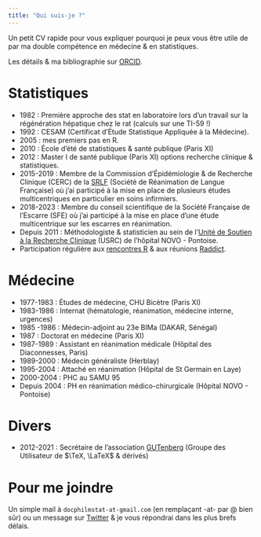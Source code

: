```yaml
---
title: "Qui suis-je ?"
---
```


Un petit CV rapide pour vous expliquer pourquoi je peux vous être utile de par ma double compétence en médecine & en statistiques. 

Les détails & ma bibliographie sur [ORCID](https://orcid.org/0000-0002-1825-0097).

# Statistiques
- 1982 : Première approche des stat en laboratoire lors d'un travail sur la régénération hépatique chez le rat (calculs sur une TI-59 !)
- 1992 : CESAM (Certificat d’Étude Statistique Appliquée à la Médecine).
-  2005 : mes premiers pas en R.
- 2010 : École d'été de statistiques & santé publique (Paris XI)
- 2012 : Master I de santé publique (Paris XI) options recherche clinique & statistiques.
- 2015-2019 : Membre de la Commission d'Épidémiologie & de Recherche Clinique (CERC) de la [SRLF](https://www.srlf.org/) (Société de Réanimation de Langue Française) où j'ai participé à la mise en place de plusieurs études multicentriques en particulier en soins infirmiers.   
- 2018-2023 : Membre du conseil scientifique de la Société Française de l'Escarre (SFE) où j'ai participé à la mise en place d'une étude multicentrique sur les escarres en réanimation.
- Depuis 2011 : Méthodologiste & statisticien au sein de l'[Unité de Soutien à la Recherche Clinique](https://hopital-novo.fr/ch-pontoise/la-recherche-clinique-2/) (USRC) de l'hôpital NOVO - Pontoise.
- Participation régulière aux [rencontres R](https://rr2024.sciencesconf.org/) & aux réunions [Raddict](https://www.meetup.com/fr-FR/rparis/).

# Médecine

- 1977-1983 : Études de médecine, CHU Bicètre (Paris XI)
- 1983-1986 : Internat (hématologie, réanimation, médecine interne, urgences)
 - 1985 -1986 : Médecin-adjoint au 23e BIMa (DAKAR, Sénégal)
- 1987 : Doctorat en médecine (Paris XI)
- 1987-1989 : Assistant en réanimation médicale (Hôpital des Diaconnesses, Paris)
- 1989-2000 : Médecin généraliste (Herblay) 
- 1995-2004 : Attaché en réanimation (Hôpital de St Germain en Laye)
- 2000-2004 : PHC au SAMU 95
- Depuis 2004 : PH en réanimation médico-chirurgicale (Hôpital NOVO -  Pontoise)

# Divers

- 2012-2021 : Secrétaire de l'association [GUTenberg](https://www.gutenberg-asso.fr/) (Groupe des Utilisateur de $\TeX, \LaTeX$ & dérivés)


# Pour me joindre

Un simple mail à `docphilmstat-at-gmail.com` (en remplaçant -at- par @   bien sûr) ou un message sur [Twitter](https://twitter.com/PhiippeMICHEL) & je vous répondrai dans les plus brefs délais.
